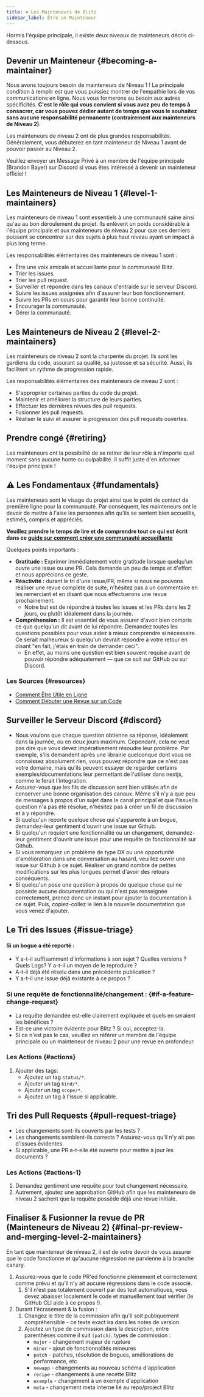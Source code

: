 ```yaml
---
title: ❤️ Les Mainteneurs de Blitz
sidebar_label: Être un Mainteneur
---
```


Hormis l'équipe principale, il existe deux niveaux de mainteneurs décris
ci-dessous.

## Devenir un Mainteneur {#becoming-a-maintainer}

Nous avons toujours besoin de mainteneurs de Niveau 1 ! La principale condition à remplir est que vous
puissiez montrer de l'empathie lors de vos communications en ligne. Nous vous formerons au besoin aux
autres spécificités. **C'est le rôle qui vous convient si vous avez peu de temps à consacrer,
car vous pouvez dédier autant de temps que vous le souhaitez sans aucune responsabilité
permanente (contrairement aux mainteneurs de Niveau 2)**.

Les mainteneurs de niveau 2 ont de plus grandes responsabilités. Généralement, vous
débuterez en tant mainteneur de Niveau 1 avant de pouvoir passer au Niveau 2.

Veuillez envoyer un Message Privé à un membre de l'équipe principale (Brandon Bayer) sur Discord si vous êtes
intéressé à devenir un mainteneur officiel !

## Les Mainteneurs de Niveau 1 {#level-1-maintainers}

Les mainteneurs de niveau 1 sont essentiels à une communauté saine ainsi qu'au au bon déroulement du projet.
Ils enlèvent un poids considérable à l'équipe principale et aux mainteneurs
de niveau 2 pour que ces derniers puissent se concentrer sur des sujets à plus haut niveau ayant un impact à plus long
terme.

Les responsabilités élémentaires des mainteneurs de niveau 1 sont :

- Être une voix amicale et accueillante pour la communauté Blitz.
- Trier les issues.
- Trier les pull request.
- Surveiller et répondre dans les canaux d'entraide sur le serveur Discord.
- Suivre les issues assignées afin d'assurer leur bon fonctionnement.
- Suivre les PRs en cours pour garantir leur bonne continuité.
- Encourager la communauté.
- Gérer la communauté.

## Les Mainteneurs de Niveau 2 {#level-2-maintainers}

Les mainteneurs de niveau 2 sont la charpente du projet. Ils sont les gardiens
du code, assurant sa qualité, sa justesse et sa sécurité. Aussi, ils facilitent
un rythme de progression rapide.

Les responsabilités élémentaires des mainteneurs de niveau 2 sont :

- S'approprier certaines parties du code du projet.
- Maintenir et améliorer la structure de leurs parties.
- Effectuer les dernières revues des pull requests.
- Fusionner les pull requests.
- Réaliser le suivi et assurer la progression des pull requests ouvertes.

## Prendre congé {#retiring}

Les mainteneurs ont la possibilité de se retirer de leur rôle à n'importe quel moment sans aucune honte ou
culpabilité. Il suffit juste d'en informer l'équipe principale !

## ⚠️ Les Fondamentaux {#fundamentals}

Les mainteneurs sont le visage du projet ainsi que le point de contact de première ligne pour
la communauté. Par conséquent, les mainteneurs ont le devoir
de mettre à l'aise les personnes afin qu'ils se sentent bien accueillis, estimés, compris et
appréciés.

**Veuillez prendre le temps de lire et de comprendre tout ce qui est écrit dans ce
[guide sur comment créer une communauté accueillante](https://opensource.guide/building-community)**

Quelques points importants :

- **Gratitude :** Exprimer immédiatement votre gratitude lorsque quelqu'un ouvre une issue
  ou une PR. Cela demande un peu de temps et d'effort et nous apprécions ce geste.
- **Réactivité :** durant le tri d'une issue/PR, même si nous ne pouvons réaliser une revue
  complète de suite, n'hésitez pas à un commentaire en les remerciant et en disant que nous effectuerons une revue
  prochainement.
  - Notre but est de répondre à toutes les issues et les PRs dans les 2 jours, ou plutôt
    idéalement dans la journée.
- **Compréhension :** Il est essentiel de vous assurer d'avoir bien compris ce que
  quelqu'un dit avant de lui répondre. Demandez toutes les questions possibles pour vous aidez à mieux comprendre si nécessaire.
  Ce serait malheureux si quelqu'un devrait répondre à votre retour en disant "en fait,
  j'étais en train de demander ceci".
  - En effet, au moins une question est bien souvent requise avant de
    pouvoir répondre adéquatement — que ce soit sur GitHub ou sur Discord.

### Les Sources {#resources}

- [Comment Être Utile en Ligne](https://nedbatchelder.com/blog/202009/how_to_be_helpful_online.html)
- [Comment Débuter une Revue sur un Code](https://shubheksha.com/posts/2019/03/how-to-start-reviewing-code/)

## Surveiller le Serveur Discord {#discord}

- Nous voulons que chaque question obtienne sa réponse, idéalement dans la journée,
  ou en deux jours maximum. Cependant, cela ne veut pas dire que vous devez impérativement résoudre leur problème. Par
  exemple, s'ils demandent après une librairie quelconque dont vous ne connaissez absolument rien,
  vous pouvez répondre que ce n'est pas votre domaine, mais qu'ils peuvent
  essayer de regarder certains exemples/documentations leur permettant de l'utiliser dans nextjs, comme le
  ferait l'integration.
- Assurez-vous que les fils de discussion sont bien utilisés afin de conserver une bonne organisation des canaux.
  Même s'il n'y a que peu de messages à propos d'un sujet dans le canal principal et
  que l'issue/la question n'a pas été résolue, n'hésitez pas à créer un fil de discussion et
  à y répondre.
- Si quelqu'un reporte quelque chose qui s'apparente à un bogue, demandez-leur gentiment
  d'ouvrir une issue sur Github.
- Si quelqu'un requiert une fonctionnalité ou un changement, demandez-leur gentiment d'ouvrir
  une issue pour une requête de fonctionnalité sur Github.
- Si vous remarquez un problème de type DX ou une opportunité d'amélioration dans
  une conversation au hasard, veuillez ouvrir une issue sur Github à ce sujet. Réaliser un grand nombre
  de petites modifications sur les plus longues permet d'avoir des retours conséquents.
- Si quelqu'un pose une question à propos de quelque chose qui ne possède aucune documentation
  ou qui n'est pas renseignée correctement, prenez donc un instant pour ajouter la documentation à ce sujet.
  Puis, copiez-collez le lien à la nouvelle documentation que vous venez d'ajouter.

## Le Tri des Issues {#issue-triage}

#### Si un bogue a été reporté :

- Y a-t-il suffisamment d'informations à son sujet ? Quelles versions ? Quels Logs? Y a-t-il un moyen de le reproduire ?
- A-t-il déjà été résolu dans une précédente publication ?
- Y a-t-il une issue déjà existante à ce propos ?

### Si une requête de fonctionnalité/changement : {#if-a-feature-change-request}

- La requête demandée est-elle clairement expliquée et quels en seraient les bénéfices ?
- Est-ce une victoire évidente pour Blitz ? Si oui, acceptez-la.
- Si ce n'est pas le cas, veuillez en référer un membre de l'équipe principale ou un mainteneur de niveau 2
  pour une revue en profondeur.

### Les Actions {#actions}

1. Ajouter des tags:
   - Ajoutez un tag `status/*`.
   - Ajouter un tag `kind/*`.
   - Ajouter un tag `scope/*`.
   - Ajoutez un tag à l'issue si applicable.

## Tri des Pull Requests {#pull-request-triage}

- Les changements sont-ils couverts par les tests ?
- Les changements semblent-ils corrects ? Assurez-vous qu'il n'y ait pas d'issues évidentes.
- Si applicable, une PR a-t-elle été ouverte pour mettre à jour les documents ?

### Les Actions {#actions-1}

1. Demandez gentiment une requête pour tout changement nécessaire.
2. Autrement, ajoutez une approbation GitHub afin que les mainteneurs de niveau 2 sachent que la requête
   possède déjà une revue initiale.

## Finaliser & Fusionner la revue de PR (Mainteneurs de Niveau 2) {#final-pr-review-and-merging-level-2-maintainers}

En tant que mainteneur de niveau 2, il est de votre devoir de vous assurer que le code
fonctionne et qu'aucune régression ne parvienne à la branche canary.

1. Assurez-vous que le code PR'ed fonctionne pleinement et correctement comme prévu et qu'il n'y ait aucune
   régressions dans le code associé.
   1. S'il n'est pas totalement couvert par des test automatiques, vous devez abaisser localement le
      code et manuellement tout vérifier (le GitHub CLI aide
      à ce propos !).
2. Durant l'écrasement & la fusion :
   1. Changez le titre de la commission afin qu'il soit publiquement compréhensible - ce texte exact ira
      dans les notes de version.
   2. Ajoutez un type de commission dans la description, entre parenthèses comme il suit
      `(patch)`. types de commission :
      - `major` - changement majeur de rupture
      - `minor` - ajout de fonctionnalités mineures
      - `patch` - patches, résolution de bogues, améliorations de performance, etc
      - `newapp` - changements au nouveau schéma d'application
      - `recipe` - changements à une recette Blitz
      - `example` - changement à un exemple d'application
      - `meta` - changement meta interne lié au repo/project Blitz
